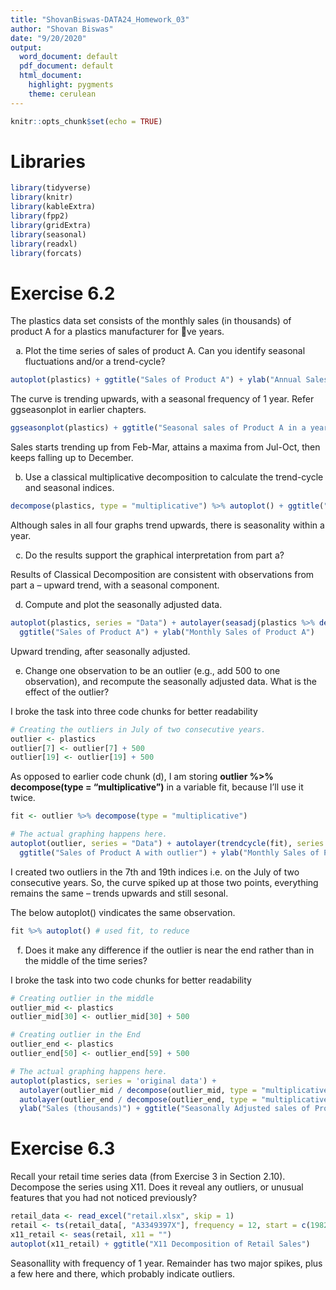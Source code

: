 ---
title: "ShovanBiswas-DATA24_Homework_03"
author: "Shovan Biswas"
date: "9/20/2020"
output:
  word_document: default
  pdf_document: default
  html_document:
    highlight: pygments
    theme: cerulean
---

```{r setup, include=FALSE}
knitr::opts_chunk$set(echo = TRUE)
```

# Libraries  

```{r, eval=TRUE, message=FALSE, warning=FALSE}
library(tidyverse)
library(knitr)
library(kableExtra)
library(fpp2)
library(gridExtra)
library(seasonal)
library(readxl)
library(forcats)
```

# Exercise 6.2 

The plastics data set consists of the monthly sales (in thousands) of product A for a plastics manufacturer for 􀁿ve years. 

a. Plot the time series of sales of product A. Can you identify seasonal fluctuations and/or a trend-cycle?  

```{r}
autoplot(plastics) + ggtitle("Sales of Product A") + ylab("Annual Sales of Product A")
```

The curve is trending upwards, with a seasonal frequency of 1 year. Refer ggseasonplot in earlier chapters.  


```{r}
ggseasonplot(plastics) + ggtitle("Seasonal sales of Product A in a year") + ylab("Monthly Sales of Product A")
```

Sales starts trending up from Feb-Mar, attains a maxima from Jul-Oct, then keeps falling up to December.  

b. Use a classical multiplicative decomposition to calculate the trend-cycle and seasonal indices.  

```{r}
decompose(plastics, type = "multiplicative") %>% autoplot() + ggtitle("Multiplicative decomposition of sales of Product A")
```

Although sales in all four graphs trend upwards, there is seasonality within a year.  

c. Do the results support the graphical interpretation from part a?  

Results of Classical Decomposition are consistent with observations from part a -- upward trend, with a seasonal component.  

d. Compute and plot the seasonally adjusted data.  

```{r}
autoplot(plastics, series = "Data") + autolayer(seasadj(plastics %>% decompose(type = "multiplicative")), series = "Seasonally Adjusted") + 
  ggtitle("Sales of Product A") + ylab("Monthly Sales of Product A")
```

Upward trending, after seasonally adjusted.  

e. Change one observation to be an outlier (e.g., add 500 to one observation), and recompute the seasonally adjusted data. What is the effect of the outlier?  

I broke the task into three code chunks for better readability

```{r}
# Creating the outliers in July of two consecutive years.
outlier <- plastics
outlier[7] <- outlier[7] + 500
outlier[19] <- outlier[19] + 500
```

As opposed to earlier code chunk (d), I am storing **outlier %>% decompose(type = "multiplicative")** in a variable fit, because I'll use it twice.

```{r}
fit <- outlier %>% decompose(type = "multiplicative")
```


```{r}
# The actual graphing happens here.
autoplot(outlier, series = "Data") + autolayer(trendcycle(fit), series = "Trend") + autolayer(seasadj(fit), series = "Seasonally Adjusted") + 
  ggtitle("Sales of Product A with outlier") + ylab("Monthly Sales of Product A")
```

I created two outliers in the 7th and 19th indices i.e. on the July of two consecutive years. So, the curve spiked up at those two points, everything remains the same -- trends upwards and still sesonal.

The below autoplot() vindicates the same observation.

```{r}
fit %>% autoplot() # used fit, to reduce 
```

f. Does it make any difference if the outlier is near the end rather than in the middle of the time series?  

I broke the task into two code chunks for better readability

```{r}
# Creating outlier in the middle
outlier_mid <- plastics
outlier_mid[30] <- outlier_mid[30] + 500

# Creating outlier in the End
outlier_end <- plastics
outlier_end[50] <- outlier_end[59] + 500
```

```{r}
# The actual graphing happens here.
autoplot(plastics, series = 'original data') +
  autolayer(outlier_mid / decompose(outlier_mid, type = "multiplicative")$seasonal, series = 'outlier in the middle') +
  autolayer(outlier_end / decompose(outlier_end, type = "multiplicative")$seasonal, series = 'outlier near the end') +
  ylab("Sales (thousands)") + ggtitle("Seasonally Adjusted sales of Product A")
```

# Exercise 6.3 

Recall your retail time series data (from Exercise 3 in Section 2.10). Decompose the series using X11. Does it reveal any outliers, or unusual features that you had not noticed previously?

```{r}
retail_data <- read_excel("retail.xlsx", skip = 1)
retail <- ts(retail_data[, "A3349397X"], frequency = 12, start = c(1982, 4))
x11_retail <- seas(retail, x11 = "")
autoplot(x11_retail) + ggtitle("X11 Decomposition of Retail Sales")
```

Seasonallity with frequency of 1 year. Remainder has two major spikes, plus a few here and there, which probably indicate outliers.  